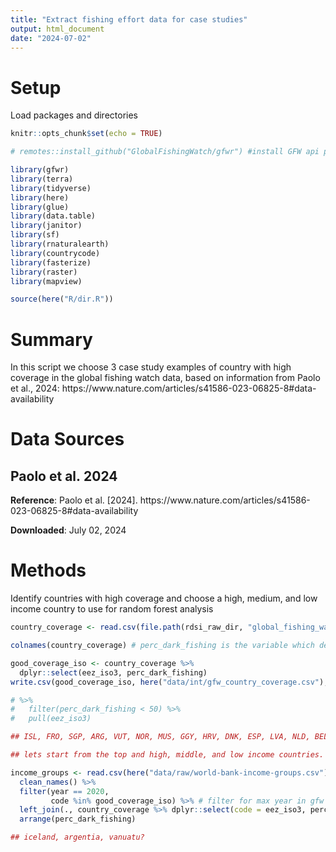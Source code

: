 ```yaml
---
title: "Extract fishing effort data for case studies"
output: html_document
date: "2024-07-02"
---
```


# Setup

Load packages and directories

```r
knitr::opts_chunk$set(echo = TRUE)

# remotes::install_github("GlobalFishingWatch/gfwr") #install GFW api package

library(gfwr)
library(terra)
library(tidyverse)
library(here)
library(glue)
library(data.table)
library(janitor)
library(sf)
library(rnaturalearth)
library(countrycode)
library(fasterize)
library(raster)
library(mapview)

source(here("R/dir.R"))


```

# Summary

In this script we choose 3 case study examples of country with high coverage in the global fishing watch data, based on information from Paolo et al., 2024: https://www.nature.com/articles/s41586-023-06825-8#data-availability


# Data Sources 

## Paolo et al. 2024

**Reference**:
Paolo et al. [2024]. https://www.nature.com/articles/s41586-023-06825-8#data-availability

**Downloaded**: July 02, 2024


# Methods 

Identify countries with high coverage and choose a high, medium, and low income country to use for random forest analysis

```r

country_coverage <- read.csv(file.path(rdsi_raw_dir, "global_fishing_watch/paolo_et_al/bar_chart_by_country.csv"))

colnames(country_coverage) # perc_dark_fishing is the variable which described the % of fishing in an EEZ which is NOT tracked by GFW. So we will want to choose countries with a low %

good_coverage_iso <- country_coverage %>% 
  dplyr::select(eez_iso3, perc_dark_fishing) 
write.csv(good_coverage_iso, here("data/int/gfw_country_coverage.csv"), row.names = FALSE)

# %>%
#   filter(perc_dark_fishing < 50) %>% 
#   pull(eez_iso3)

## ISL, FRO, SGP, ARG, VUT, NOR, MUS, GGY, HRV, DNK, ESP, LVA, NLD, BEL, IRL, SJM, FRA, SWE, LTU, GBR, PRT, ASM, FLK, ITA, ZAF, URY, GUF, FJI, NCL, SVN, DEU all have perc_dark_fishing <50

## lets start from the top and high, middle, and low income countries. Will need to match to some sort of data describing country classifications; World bank income groups: https://ourworldindata.org/grapher/world-bank-income-groups#:~:text=Lower%2Dmiddle%2Dincome%20countries%20are,%2413%2C846%20or%20more%20in%202022.

income_groups <- read.csv(here("data/raw/world-bank-income-groups.csv")) %>%
  clean_names() %>%
  filter(year == 2020,
         code %in% good_coverage_iso) %>% # filter for max year in gfw and countries with good coverage
  left_join(., country_coverage %>% dplyr::select(code = eez_iso3, perc_dark_fishing)) %>%
  arrange(perc_dark_fishing)

## iceland, argentia, vanuatu? 


```



